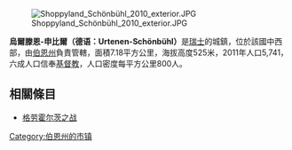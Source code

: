 [[Image:Shoppyland_Schönbühl_2010_exterior.JPG|right]]

'''烏爾滕恩-申比爾（德语：Urtenen-Schönbühl）'''是[[瑞士|瑞士]]的城鎮，位於該國中西部，由[[伯恩州|伯恩州]]負責管轄，面積7.18平方公里，海拔高度525米，2011年人口5,741，六成人口信奉[[基督教|基督教]]，人口密度每平方公里800人。

==相關條目==
*[[格劳霍尔茨之战|格劳霍尔茨之战]]

{{Switzerland-geo-stub}}
[[Category:伯恩州的市镇|Category:伯恩州的市镇]]